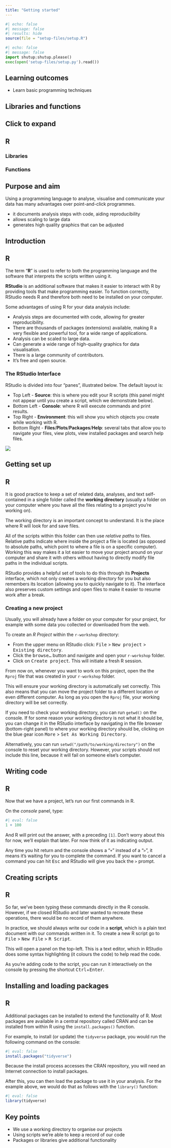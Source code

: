 ```yaml
---
title: "Getting started"
---
```


```r
#| echo: false
#| message: false
#| results: hide
source(file = "setup-files/setup.R")
```

```python
#| echo: false
#| message: false
import shutup;shutup.please()
exec(open('setup-files/setup.py').read())
```

::: {.callout-tip}
## Learning outcomes

- Learn basic programming techniques

:::

## Libraries and functions

::: {.callout-note collapse="true"}
## Click to expand

::: {.panel-tabset group="language"}
## R

### Libraries
### Functions
:::
:::

## Purpose and aim

Using a programming language to analyse, visualise and communicate your data has many advantages over point-and-click programmes.

* it documents analysis steps with code, aiding reproducibility
* allows scaling to large data
* generates high quality graphics that can be adjusted

## Introduction

::: {.panel-tabset group="language"}
## R

The term "**R**" is used to refer to both the programming language and the
software that interprets the scripts written using it.

**RStudio** is an additional software that makes it easier to 
interact with R by providing tools that make programming easier. 
To function correctly, RStudio needs R and therefore both need to be installed on your computer.

Some advantages of using R for your data analysis include:

- Analysis steps are documented with code, allowing for greater reproducibility. 
- There are thousands of packages (extensions) available, making R a very flexible 
  and powerful tool, for a wide range of applications. 
- Analysis can be scaled to large data.
- Can generate a wide range of high-quality graphics for data visualisation.
- There is a large community of contributors.
- It's free and open source.


### The RStudio Interface  

RStudio is divided into four "panes", illustrated below. 
The default layout is:

- Top Left - **Source**: this is where you edit your R scripts 
  (this panel might not appear until you create a script, which we demonstrate below).
- Bottom Left - **Console**: where R will execute commands and print results.
- Top Right - **Environment**: this will show you which objects you create 
  while working with R.
- Bottom Right - **Files**/**Plots**/**Packages**/**Help**: several tabs that allow 
  you to navigate your files, view plots, view installed packages and search help files. 


![](images/00-RStudio_screen.png)

:::

## Getting set up

::: {.panel-tabset group="language"}
## R

It is good practice to keep a set of related data, analyses, and text
self-contained in a single folder called the **working directory** (usually a folder 
on your computer where you have all the files relating to a project you're working on). 

The working directory is an important concept to understand. It is the place
where R will look for and save files.

All of the scripts within this folder can then use *relative paths* to files. 
Relative paths indicate where inside the project a file is located (as opposed to 
absolute paths, which point to where a file is on a specific computer). 
Working this way makes it a lot easier to move your project around on your computer 
and share it with others without having to directly modify file paths in the individual 
scripts.

RStudio provides a helpful set of tools to do this through its **Projects**
interface, which not only creates a working directory for you but also remembers
its location (allowing you to quickly navigate to it). The interface also 
preserves custom settings and open files to make it easier to resume work after 
a break. 


### Creating a new project

Usually, you will already have a folder on your computer for your project, for 
example with some data you collected or downloaded from the web. 

To create an _R Project_ within the `r-workshop` directory:

- From the upper menu on RStudio click: <kbd>File</kbd> > <kbd>New project</kbd> > <kbd>Existing directory</kbd>.
- Click the <kbd>browse...</kbd> button and navigate and open your `r-workshop` folder. 
- Click on <kbd>Create project</kbd>. This will initiate a fresh R session.

From now on, whenever you want to work on this project, open the the `Rproj` file 
that was created in your `r-workshop` folder.

This will ensure your working directory is automatically set correctly. This also means 
that you can move the project folder to a different location or even different 
computer. As long as you open the `Rproj` file, your working directory will be set correctly. 

If you need to check your working directory, you can run `getwd()` on the console. 
If for some reason your working directory is not what it should be, you can change it in the RStudio interface by navigating in the file browser (bottom-right panel) to where your working directory should be, clicking on the blue gear icon 
<kbd>More</kbd> > <kbd>Set As Working Directory</kbd>.

Alternatively, you can run `setwd("/path/to/working/directory")` on the console to 
reset your working directory. However, your scripts should not include this line, 
because it will fail on someone else's computer.

:::

## Writing code

::: {.panel-tabset group="language"}
## R

Now that we have a project, let's run our first commands in R.

On the _console_ panel, type:

```r
#| eval: false
1 + 100
```

And R will print out the answer, with a preceding `[1]`. Don't worry about
this for now, we'll explain that later. For now think of it as indicating
output.

Any time you hit return and the console shows a "`+`" instead of a "`>`", it
means it's waiting for you to complete the command. If you want to cancel a
command you can hit <kbd>Esc</kbd> and RStudio will give you back the `>` prompt.

:::

## Creating scripts

::: {.panel-tabset group="language"}
## R

So far, we've been typing these commands directly in the R console. However, if we 
closed RStudio and later wanted to recreate these operations, there would be no 
record of them anywhere. 

In practice, we should always write our code in a **script**, which is a plain text 
document with our commands written in it. 
To create a new R script go to <kbd>File</kbd> > <kbd>New File</kbd> > <kbd>R Script</kbd>.

This will open a panel on the top-left. This is a text editor, which in RStudio 
does some syntax highlighting (it colours the code) to help read the code. 

As you're adding code to the script, you can run it interactively on the console 
by pressing the shortcut <kbd>Ctrl</kbd>+<kbd>Enter</kbd>. 

:::

## Installing and loading packages

::: {.panel-tabset group="language"}
## R

Additional packages can be installed to extend the functionality of R. 
Most packages are available in a central repository called CRAN and can be 
installed from within R using the `install.packages()` function.

For example, to install (or update) the `tidyverse` package, you would run the 
following command on the console:

```r
#| eval: false
install.packages("tidyverse")
```

Because the install process accesses the CRAN repository, you will need an Internet 
connection to install packages.

After this, you can then load the package to use it in your analysis. For the example above, we would do that as follows with the `library()` function:

```r
#| eval: false
library(tidyverse)
```

:::


## Key points

::: {.callout-note}

- We use a working directory to organise our projects
- Using scripts we're able to keep a record of our code
- Packages or libraries give additional functionality
:::
